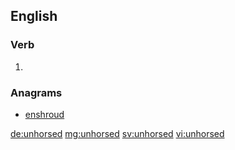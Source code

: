 ==English==

===Verb===
{{head|en|verb form}}

# {{en-past of|unhorse}}

===Anagrams===
* [[enshroud]]

[[de:unhorsed]]
[[mg:unhorsed]]
[[sv:unhorsed]]
[[vi:unhorsed]]